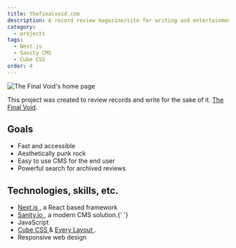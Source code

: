 ```yaml
---
title: thefinalvoid.com
description: A record review magazine/site for writing and entertainment.
category:
  - projects
tags:
  - Next.js
  - Sanity CMS
  - Cube CSS
order: 4
---
```


![The Final Void's home page](./thefinalvoidsite.png)

This project was created to review records and write for the sake of it. <a href="https://thefinalvoid.com/" target="_blank" rel="noopener">
The Final Void</a>.

## Goals

- Fast and accessible
- Aesthetically punk rock
- Easy to use CMS for the end user
- Powerful search for archived reviews

## Technologies, skills, etc.

- <a href="https://nextjs.org/" target="_blank" rel="noopener">
    Next.js
  </a>
  , a React based framework
- <a href="https://sanity.io" target="_blank" rel="noopener">
    Sanity.io
  </a>
  , a modern CMS solution.{' '}
- JavaScript
- <a href="https://cube.fyi/" target="_blank" rel="noopener noreferrer">
    Cube CSS
  </a> & <a
    href="https://every-layout.dev/"
    target="_blank"
    rel="noopener noreferrer"
  >
    Every Layout
  </a>
  .
- Responsive web design
